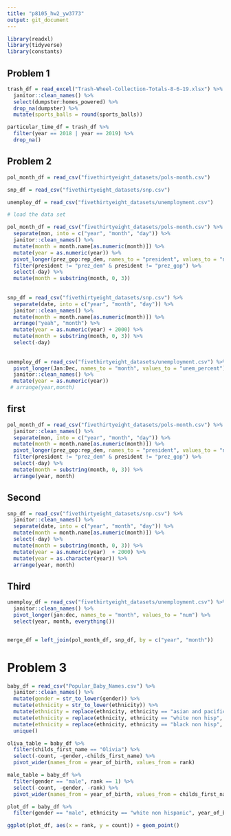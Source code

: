 ```yaml
---
title: "p8105_hw2_yw3773"
output: git_document
---
```


```r
library(readxl)
library(tidyverse)
library(constants)
```

## Problem 1
```r
trash_df = read_excel("Trash-Wheel-Collection-Totals-8-6-19.xlsx") %>%
  janitor::clean_names() %>%
  select(dumpster:homes_powered) %>%
  drop_na(dumpster) %>%
  mutate(sports_balls = round(sports_balls))

particular_time_df = trash_df %>%
  filter(year == 2018 | year == 2019) %>%
  drop_na()
```

## Problem 2

```r
pol_month_df = read_csv("fivethirtyeight_datasets/pols-month.csv")

snp_df = read_csv("fivethirtyeight_datasets/snp.csv")

unemploy_df = read_csv("fivethirtyeight_datasets/unemployment.csv")
```


```r
# load the data set

pol_month_df = read_csv("fivethirtyeight_datasets/pols-month.csv") %>%
  separate(mon, into = c("year", "month", "day")) %>%
  janitor::clean_names() %>%
  mutate(month = month.name[as.numeric(month)]) %>%
  mutate(year = as.numeric(year)) %>%
  pivot_longer(prez_gop:rep_dem, names_to = "president", values_to = "num") %>%
  filter(president != "prez_dem" & president != "prez_gop") %>%
  select(-day) %>%
  mutate(month = substring(month, 0, 3))
  
  
snp_df = read_csv("fivethirtyeight_datasets/snp.csv") %>%
  separate(date, into = c("year", "month", "day")) %>%
  janitor::clean_names() %>%
  mutate(month = month.name[as.numeric(month)]) %>% 
  arrange("yeah", "month") %>%
  mutate(year = as.numeric(year) + 2000) %>%
  mutate(month = substring(month, 0, 3)) %>%
  select(-day)
  
  
unemploy_df = read_csv("fivethirtyeight_datasets/unemployment.csv") %>%
  pivot_longer(Jan:Dec, names_to = "month", values_to = "unem_percent") %>%
  janitor::clean_names() %>%
  mutate(year = as.numeric(year)) 
 # arrange(year,month) 

```


## first
```r
pol_month_df = read_csv("fivethirtyeight_datasets/pols-month.csv") %>%
  janitor::clean_names() %>%
  separate(mon, into = c("year", "month", "day")) %>%
  mutate(month = month.name[as.numeric(month)]) %>%
  pivot_longer(prez_gop:rep_dem, names_to = "president", values_to = "num") %>%
  filter(president != "prez_dem" & president != "prez_gop") %>%
  select(-day) %>%
  mutate(month = substring(month, 0, 3)) %>%
  arrange(year, month)
```


## Second
```r
snp_df = read_csv("fivethirtyeight_datasets/snp.csv") %>%
  janitor::clean_names() %>%
  separate(date, into = c("year", "month", "day")) %>%
  mutate(month = month.name[as.numeric(month)]) %>%
  select(-day) %>%
  mutate(month = substring(month, 0, 3)) %>%
  mutate(year = as.numeric(year)  + 2000) %>%
  mutate(year = as.character(year)) %>%
  arrange(year, month)
```

## Third
```r
unemploy_df = read_csv("fivethirtyeight_datasets/unemployment.csv") %>%
  janitor::clean_names() %>%
  pivot_longer(jan:dec, names_to = "month", values_to = "num") %>%
  select(year, month, everything())


merge_df = left_join(pol_month_df, snp_df, by = c("year", "month")) 

```


# Problem 3

```r
baby_df = read_csv("Popular_Baby_Names.csv") %>%
  janitor::clean_names() %>%
  mutate(gender = str_to_lower(gender)) %>%
  mutate(ethnicity = str_to_lower(ethnicity)) %>%
  mutate(ethnicity = replace(ethnicity, ethnicity == "asian and pacific islander" | ethnicity == "asian and paci", "asain and pacific")) %>%
  mutate(ethnicity = replace(ethnicity, ethnicity == "white non hisp", "white non hispanic")) %>%
  mutate(ethnicity = replace(ethnicity, ethnicity == "black non hisp", "black non hispanic")) %>%
  unique()

oliva_table = baby_df %>%
  filter(childs_first_name == "Olivia") %>%
  select(-count, -gender,-childs_first_name) %>%
  pivot_wider(names_from = year_of_birth, values_from = rank)

male_table = baby_df %>%
  filter(gender == "male", rank == 1) %>%
  select(-count, -gender, -rank) %>%
  pivot_wider(names_from = year_of_birth, values_from = childs_first_name)

plot_df = baby_df %>%
  filter(gender == "male", ethnicity == "white non hispanic", year_of_birth == 2016)

ggplot(plot_df, aes(x = rank, y = count)) + geom_point()
```


















